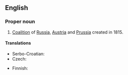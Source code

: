 ==English==
{{rfc-auto}}
{{wikipedia}}

===Proper noun===
{{en-proper noun}}

# [[coalition|Coalition]] of [[Russia]], [[Austria]] and [[Prussia]] created in 1815.

====Translations====
{{trans-top|coalition}}
* Serbo-Croatian: {{t|sh|Sveta Alijansa|f}}
* Czech: {{t-|cs|Svatá aliance|f}}
{{trans-mid}}
* Finnish: {{t-|fi|Pyhä allianssi}}
{{trans-bottom}}